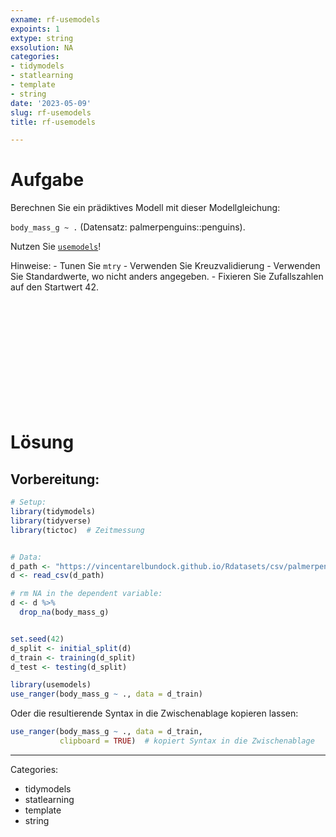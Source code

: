 ```yaml
---
exname: rf-usemodels
expoints: 1
extype: string
exsolution: NA
categories:
- tidymodels
- statlearning
- template
- string
date: '2023-05-09'
slug: rf-usemodels
title: rf-usemodels

---
```





# Aufgabe

<!-- Schreiben Sie eine Vorlage für eine prädiktive Analyse mit Tidymodels! -->

Berechnen Sie ein prädiktives Modell mit dieser Modellgleichung:

`body_mass_g ~ .` (Datensatz: palmerpenguins::penguins).


Nutzen Sie [`usemodels`](https://usemodels.tidymodels.org/)!

Hinweise:
- Tunen Sie `mtry`
- Verwenden Sie Kreuzvalidierung
- Verwenden Sie Standardwerte, wo nicht anders angegeben.
- Fixieren Sie Zufallszahlen auf den Startwert 42.






</br>
</br>
</br>
</br>
</br>
</br>
</br>
</br>
</br>
</br>

# Lösung

## Vorbereitung:

```r
# Setup:
library(tidymodels)
library(tidyverse)
library(tictoc)  # Zeitmessung


# Data:
d_path <- "https://vincentarelbundock.github.io/Rdatasets/csv/palmerpenguins/penguins.csv"
d <- read_csv(d_path)

# rm NA in the dependent variable:
d <- d %>% 
  drop_na(body_mass_g)


set.seed(42)
d_split <- initial_split(d)
d_train <- training(d_split)
d_test <- testing(d_split)

```



```r
library(usemodels)
use_ranger(body_mass_g ~ ., data = d_train)
```


Oder die resultierende Syntax in die Zwischenablage kopieren lassen:

```r
use_ranger(body_mass_g ~ ., data = d_train,
           clipboard = TRUE)  # kopiert Syntax in die Zwischenablage
```






---

Categories: 

- tidymodels
- statlearning
- template
- string

